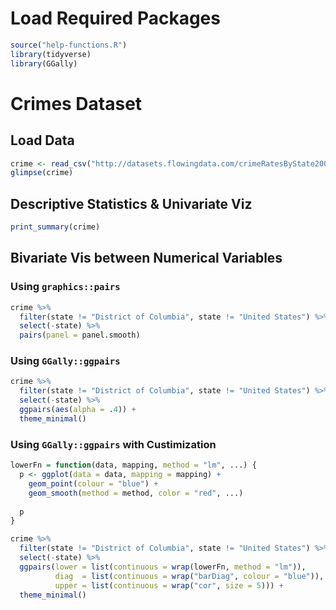 # Load Required Packages
```r
source("help-functions.R")
library(tidyverse)
library(GGally)
```

# Crimes Dataset
## Load Data
```r
crime <- read_csv("http://datasets.flowingdata.com/crimeRatesByState2005.csv")
glimpse(crime)
```
## Descriptive Statistics & Univariate Viz
```r
print_summary(crime)
```

## Bivariate Vis between Numerical Variables

### Using `graphics::pairs`
```r
crime %>% 
  filter(state != "District of Columbia", state != "United States") %>% 
  select(-state) %>% 
  pairs(panel = panel.smooth)
```
### Using `GGally::ggpairs`
```r
crime %>% 
  filter(state != "District of Columbia", state != "United States") %>% 
  select(-state) %>% 
  ggpairs(aes(alpha = .4)) +
  theme_minimal()
```

### Using `GGally::ggpairs` with Custimization
```r
lowerFn = function(data, mapping, method = "lm", ...) {
  p <- ggplot(data = data, mapping = mapping) +
    geom_point(colour = "blue") +
    geom_smooth(method = method, color = "red", ...)
  
  p
}

crime %>% 
  filter(state != "District of Columbia", state != "United States") %>% 
  select(-state) %>% 
  ggpairs(lower = list(continuous = wrap(lowerFn, method = "lm")),
          diag  = list(continuous = wrap("barDiag", colour = "blue")),
          upper = list(continuous = wrap("cor", size = 5))) +
  theme_minimal()
```

